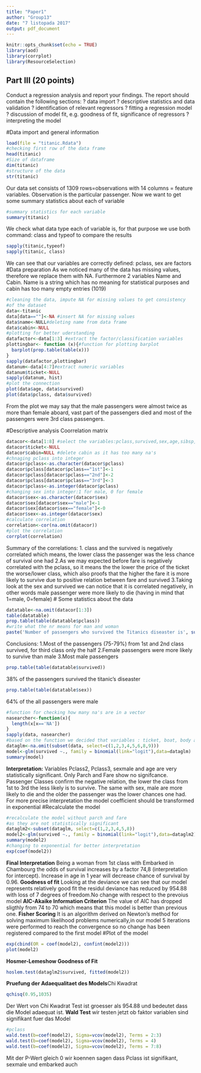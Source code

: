 ---
title: "Paper1"
author: "Group13"
date: "7 listopada 2017"
output: pdf_document
---

```{r setup, include=FALSE}
knitr::opts_chunk$set(echo = TRUE)
library(aod)
library(corrplot)
library(ResourceSelection)
```
## Part III (20 points)
Conduct a regression analysis and report your findings. The report should 
contain the following
sections:
? data import
? descriptive statistics and data validation
? identification of relevant regressors
? fitting a regression model
? discussion of model fit, e.g. goodness of fit, significance of regressors
? interpreting the model

#Data import and general information

```{r}
load(file = "titanic.Rdata")
#checking first row of the data frame
head(titanic)
#Size of dataframe
dim(titanic)
#structure of the data
str(titanic)
```
Our data set consists of 1309 rows=observations with 14 columns = feature variables. Observation is the particular passenger.
Now we want to get some summary statistics about each of variable
```{r}
#summary statistics for each variable
summary(titanic)
```
We check what data type each of variable is, for that purpose we use both command: class and typeof to compare the results
```{r}
sapply(titanic,typeof)
sapply(titanic, class)
```
We can see that our variables are correctly defined: pclass, sex are factors
#Data preparation
As we noticed many of the data has missing values, therefore we replace them with
NA. Furthermore 2 variables Name and Cabin. Name is a string which has no meaning 
for statistical purposes and cabin has too many empty entries (1019)

```{r}
#cleaning the data, impute NA for missing values to get consistency 
#of the dataset
data<-titanic
data[data==""]<-NA #insert NA for missing values
data$name<-NULL#deleting name from data frame
data$cabin<-NULL
#plotting for better uderstanding
datafactor<-data[1:3] #extract the factor/classification variables
plottingbar<- function (x){#function for plotting barplot
  barplot(prop.table(table(x)))
}
sapply(datafactor,plottingbar)
datanum<-data[4:7]#extract numeric variables
datanum$ticket<-NULL
sapply(datanum, hist)
#plot the connection
plot(data$age, data$survived)
plot(data$pclass, data$survived)
```
From the plot we may say that the male passengers were almost twice as more than female aboard, vast part of the passengers died and most of the passengers were 3rd class passengers.

#Descriptive analysis
Coorrelation matrix
```{r}
datacor<-data[1:8] #select the variables:pclass,survived,sex,age,sibsp,parch the rest seems to be irrelevant and hard to interpret
datacor$ticket<-NULL
datacor$cabin=NULL #delete cabin as it has too many na's
#chnaging pclass into integer
datacor$pclass<-as.character(datacor$pclass)
datacor$pclass[datacor$pclass=="1st"]<-1
datacor$pclass[datacor$pclass=="2nd"]<-2
datacor$pclass[datacor$pclass=="3rd"]<-3
datacor$pclass<-as.integer(datacor$pclass)
#changing sex into integer:1 for male, 0 for female
datacor$sex<-as.character(datacor$sex)
datacor$sex[datacor$sex=="male"]<-1
datacor$sex[datacor$sex=="female"]<-0
datacor$sex<-as.integer(datacor$sex)
#calculate correlation 
correlation<-cor(na.omit(datacor))
#plot the correlation
corrplot(correlation)
```
Summary of the correlations:
1. class and the survived is negatively correlated which means, the lower class the passenger was the less chance of survival one had
2.As we may expected before fare is negatively correlated with the pclass, so it means the the lower the price of the ticket the worse/lower class, which also proofs that the higher the fare it is more likely to survive due to positive relation between fare and survived
3.Taking look at the sex and survived we can notice that it is correlated negatively, in other words male passenger were more likely to die (having in mind that 1=male, 0=female)
# Some statistics about the data
```{r}
datatable<-na.omit(datacor[1:3])
table(datatable)
prop.table(table(datatable$pclass))
#write what the nr means for man and woman
paste('Number of passengers who survived the Titanics diseaster is', sum(data$survived))
```
Conclusions:
1.Most of the passengers (75-79%) from 1st and 2nd class survived, for third class only the half
2.Female passengers were more likely to survive than male
3.Most male passengers
  

```{r,echo=TRUE}
prop.table(table(datatable$survived))
```
38% of the passengers survived the titanic's diseaster
```{r}
prop.table(table(datatable$sex))
```
64% of the all passengers were male
```{r}
#function for checking how many na's are in a vector
nasearcher<-function(x){
  length(x[x=='NA'])
}
sapply(data, nasearcher)
#based on the function we decided that variables : ticket, boat, body and home destination are not used in the model due to too many missing values and not relevant
dataglm<-na.omit(subset(data, select=c(1,2,3,4,5,6,8,9)))
model<-glm(survived ~., family = binomial(link="logit"),data=dataglm)
summary(model)
```
**Interpretation:**
Variables Pclass2, Pclass3, sexmale and age are very statistically significant.
Only Parch and Fare show no signifcance.
Passenger Classes confirm the negative relation, the lower the class from 1st to
3rd the less likely is to survive. The same with sex, male are more likely to 
die and the older the passenger was the lower chances one had. For more precise interpretation the model coefficient should be transformed in exponential
#Recalculate the model
```{r}
#recalculate the model without parch and fare 
#as they are not statistically significant
dataglm2<-subset(dataglm, select=c(1,2,3,4,5,8))
model2<-glm(survived ~., family = binomial(link="logit"),data=dataglm2)
summary(model2)
#changing to exponential for better interpretation
exp(coef(model2))
```
**Final Interpretation**
Being a woman from 1st class with Embarked in Chambourg the odds of survival 
increases by a factor 74,8 (interpretation for intercept). Increase in age in 1 
year will decrease chance of survival by 0.96.
**Goodness of fit**
Looking at the deviance we can see that our model represents relatively good fit the residul deviance has reduced by 954.88 with loss of 7 degrees of freedom.No change with respect to the prevoius model
**AIC-Akaike Information Criterion**
The value of AIC has dropped sligthly from 74 to 70 which means that this model is better than previous one.
**Fisher Scoring**
It is an algorithm derived on Newton's method for solving maximum likelihood problems numerically,in our model 5 iterations were performed to reach the convergence so no change has been registered compared to the first model
#Plot of the model
```{r}
exp(cbind(OR = coef(model2), confint(model2)))
plot(model2)
```
**Hosmer-Lemeshow Goodness of Fit**
```{r}
hoslem.test(dataglm2$survived, fitted(model2))

```
**Pruefung der Adaequalitaet des Models**Chi Kwadrat
```{r}
qchisq(0.95,1035)
```
Der Wert von Chi Kwadrat Test ist groesser als 954.88 und bedeutet dass die Model adaequat ist.
**Wald Test**
wir testen jetzt ob faktor variablen sind signifikant fuer das Model

```{r}
#pclass
wald.test(b=coef(model2), Sigma=vcov(model2), Terms = 2:3)
wald.test(b=coef(model2), Sigma=vcov(model2), Terms = 4)
wald.test(b=coef(model2), Sigma=vcov(model2), Terms = 7:8)

```
Mit der P-Wert gleich 0 wir koennen sagen dass Pclass ist signifikant, sexmale und embarked auch
```{r}

```

